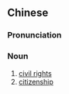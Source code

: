 {{also|公民权}}
==Chinese==
{{zh-forms|s=公民权|type=21}}

===Pronunciation===
{{zh-pron
|m=gōngmínquán
|c=gung1 man4 kyun4
|cat=n
}}

===Noun===
{{zh-noun}}

# [[civil rights]]
# [[citizenship]]